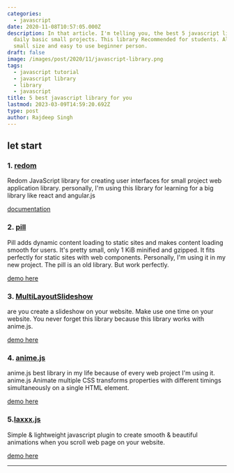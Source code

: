```yaml
---
categories:
  - javascript
date: 2020-11-08T10:57:05.000Z
description: In that article. I'm telling you, the best 5 javascript libraries for use
  daily basic small projects. This library Recommended for students. All Library
  small size and easy to use beginner person.
draft: false
image: /images/post/2020/11/javascript-library.png
tags:
  - javascript tutorial
  - javascript library
  - library
  - javascript
title: 5 best javascript library for you
lastmod: 2023-03-09T14:59:20.692Z
type: post
author: Rajdeep Singh
---
```

    
## let start

### 1. [redom](https://redom.js.org/)

Redom JavaScript library for creating user interfaces for small project web application library. personally, I'm using this library for learning for a big library like react and angular.js

[documentation](https://l.facebook.com/l.php?u=https%3A%2F%2Fredom.js.org%2Fdocumentation%2F&h=AT1bOY7gbPQ8Nv57cUnRfBCr32CQnua09TATmjiNnfg6-Mtb827ItTlrthXmyDpEU991LzpreO87LGFTCqx29cQAphTEn12IbQqNT15Szx-JXHPzKQK0IqNbOybeYPNH5yUvfOSE5ZjC27I45yRDqwq_pAtdQw)

### 2. [pill](https://l.facebook.com/l.php?u=https%3A%2F%2Fgithub.com%2Frumkin%2Fpill&h=AT1dMUXpBwb_6NS7SQ59lqkS41_Lkcyu-HDt1Yw_9Yrj_hWA1Of3A_oJDTibectNZtiPdCugPjYa05Bi3kt6-7iiqtsSIx3nDqk_wxi3OA78_vbe65433C2VzSu2vJZNDSItypBxYBBfX76I6Rp_jftLlCRImw)

Pill adds dynamic content loading to static sites and makes content loading smooth for users. It's pretty small, only 1 KiB minified and gzipped. It fits perfectly for static sites with web components. Personally, I'm using it in my new project. The pill is an old library. But work perfectly.

[demo here](https://l.facebook.com/l.php?u=https%3A%2F%2Frumkin.github.io%2Fpill%2F&h=AT3utRyWeVlXDN-mALoBi2qOsbPpQXz1Vt2yv5bv09TIlDOU_jH2L70rYM49Fil_JVBKNILHc6CP7CRJnWVn3Z_jQlgwrkNnDyk96SBVULZlQpjQdqh2xqbhZfLoggM7lLuiHBjlEEkosfRa664wvbsK9Ai_Cg)

### 3. [MultiLayoutSlideshow](https://l.facebook.com/l.php?u=https%3A%2F%2Fgithub.com%2Fcodrops%2FMultiLayoutSlideshow&h=AT1Zvhk4gmXwTN6AydSzySdpy79AWSOATsKQ_wrbzR46CkqFYz-XTZrG5q1nt1_ZKdRnVg1Nmzr6JGIxjCEXHoeKllw_zLByEvGCT5XU4lAI4CWDwmfPH05nNa9iqfXSe9FgJvKa6759jPQYwLuvfx52Nie28w)

are you create a slideshow on your website. Make use one time on your website. You never forget this library because this library works with anime.js.

[demo here](https://tympanus.net/Development/MultiLayoutSlideshow/)

### 4. [anime.js](https://animejs.com/)

anime.js best library in my life because of every web project I'm using it. anime.js Animate multiple CSS transforms properties with different timings simultaneously on a single HTML element.

[demo here](https://l.facebook.com/l.php?u=https%3A%2F%2Fcodepen.io%2Fcollection%2FXLebem%2F&h=AT3apXOIV1gykzdbkS7uf41lDgwGjWz208HOOM6PUHtg3McO79V60LjGTSYlJAcKxqtTKUFHAgbWs9aUg2fjJ5KxEcciQicQpQGQzYCa0R2Np_ZPFCPq8yY-FRW8sluCw7VFWqxn_ECK7atLSknsWum3Zy8A0w)

### 5.[laxxx.js](https://github.com/alexfoxy/laxxx)

Simple & lightweight javascript plugin to create smooth & beautiful animations when you scroll web page on your website.

[demo here](https://l.facebook.com/l.php?u=https%3A%2F%2Falexfox.dev%2Flaxxx%2F&h=AT2_4CUM6qAIbAuiIFyArNR_lUJp5QBLQfHFwiKz7x1mpaj7Qge0CsivJHedwowTkQkefYhSi1jsUUv1PnUtiZGQcDHuHTcLV5hndHLaXcn9QC-Jf0YuHrxxdEqvCAbZfSEGERDoOt_U5rd4D6775O-JA0eyoA)

---
